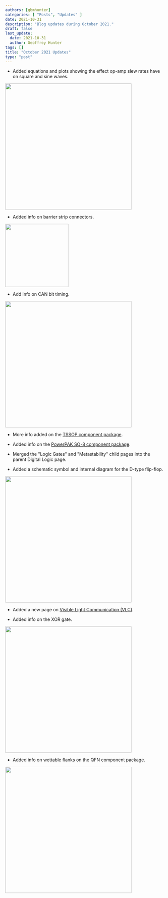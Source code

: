 ```yaml
---
authors: [gbmhunter]
categories: [ "Posts", "Updates" ]
date: 2021-10-31
description: "Blog updates during October 2021."
draft: false
last_update:
  date: 2021-10-31
  author: Geoffrey Hunter
tags: []
title: "October 2021 Updates"
type: "post"
---
```



* Added equations and plots showing the effect op-amp slew rates have on square and sine waves.


<Image src={op_amp_slew_rate_screenshot} width="400px"></Image>

* Added info on barrier strip connectors.


<Image src={molex_0387700104_barrier_strip_photo} width="200px"></Image>

* Add info on CAN bit timing.


<Image src={can_bit_timing_screenshot} width="400px"></Image>

* More info added on the [TSSOP component package](/pcb-design/component-packages/tssop-component-package/).

* Added info on the [PowerPAK SO-8 component package](/pcb-design/component-packages/powerpak-so8-component-package/).

* Merged the "Logic Gates" and "Metastability" child pages into the parent Digital Logic page.

* Added a schematic symbol and internal diagram for the D-type flip-flop.


<Image src={d_flipflop_screenshot} width="400px"></Image>

* Added a new page on [Visible Light Communication (VLC)](/electronics/communication-protocols/visable-light-communication-vlc/).

* Added info on the XOR gate.


<Image src={xor_gate_screenshot} width="400px"></Image>

* Added info on wettable flanks on the QFN component package.


<Image src={qfn_wettable_flanks_screenshot} width="400px"></Image>
